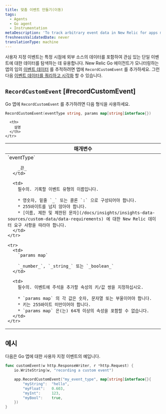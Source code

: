 ```yaml
---
title: 맞춤 이벤트 만들기(이동)
tags:
  - Agents
  - Go agent
  - Instrumentation
metaDescription: 'To track arbitrary event data in New Relic for apps monitored by your New Relic Go agent, use RecordCustomEvent.'
freshnessValidatedDate: never
translationType: machine
---
```


사용자 지정 이벤트는 특정 시점에 외부 소스의 데이터를 포함하여 관심 있는 단일 이벤트에 대한 데이터를 탐색하는 데 유용합니다. New Relic Go 에이전트가 모니터링하는 앱의 임의 [이벤트 데이터](/docs/data-analysis/metrics/analyze-your-metrics/data-collection-metric-timeslice-event-data#event-data) 를 추적하려면 앱에 `RecordCustomEvent` 를 추가하세요. 그런 다음 [이벤트 데이터를 쿼리하고 시각화](/docs/query-your-data) 할 수 있습니다.

## `RecordCustomEvent` [#recordCustomEvent]

Go 앱에 `RecordCustomEvent` 를 추가하려면 다음 형식을 사용하세요.

```go
RecordCustomEvent(eventType string, params map[string]interface{})
```

<table>
  <thead>
    <tr>
      <th width="25%">
        매개변수
      </th>

      <th>
        설명
      </th>
    </tr>
  </thead>

  <tbody>
    <tr>
      <td>
        `eventType`

        _끈_
      </td>

      <td>
        필수의. 기록할 이벤트 유형의 이름입니다.

        * 영숫자, 밑줄 `_` 또는 콜론 `:` 으로 구성되어야 합니다.
        * 255바이트를 넘지 않아야 합니다.
        * [이름, 제한 및 제한된 문자](/docs/insights/insights-data-sources/custom-data/data-requirements) 에 대한 New Relic 데이터 요구 사항을 따라야 합니다.
      </td>
    </tr>

    <tr>
      <td>
        `params map`

        `_number_`, `_string_` 또는 `_boolean_`
      </td>

      <td>
        필수의. 이벤트에 주석을 추가할 속성의 키/값 쌍을 지정하십시오.

        * `params map` 의 각 값은 숫자, 문자열 또는 부울이어야 합니다.
        * 키는 255바이트 미만이어야 합니다.
        * `params map` 은(는) 64개 이상의 속성을 포함할 수 없습니다.
      </td>
    </tr>
  </tbody>
</table>

## 예시

다음은 Go 앱에 대한 사용자 지정 이벤트의 예입니다.

```go
func customEvent(w http.ResponseWriter, r *http.Request) {
    io.WriteString(w, "recording a custom event")

    app.RecordCustomEvent("my_event_type", map[string]interface{}{
        "myString":  "hello",
        "myFloat":   0.603,
        "myInt":     123,
        "myBool":    true,
    })
}
```
